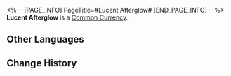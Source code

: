 <%-- [PAGE_INFO]
PageTitle=#Lucent Afterglow#
[END_PAGE_INFO] --%>
{{Item Infobox
|id          = 261
|image       = Item Lucent Afterglow.png{{subst:void|<!--$UPLOAD:<<SpriteOutput/ItemFigures/261.png>-<Item Lucent Afterglow.png>-<Item Icons>>-->}}
|type        = Common Currency
|invCategory = Valuables
|rarity      = 4
|effect      = 
|description = Used to exchange for rewards at the Light Cone Manifest shop.
|source1     = [[Forgotten Hall]]
|source2     = [[Pure Fiction]]
|source3     = [[Apocalyptic Shadow]]
|source4     = [[Echo of War]]
}}
{{Description|An afterimage of bygone days, invaluable to the Garden of Recollection.<br /><br />''The Garden of Recollection has its own rules: Exchange time for time and memory for memory. The Garden of Recollection can even bring back to you a lost, irrevocable past for the right cost...''}}
'''Lucent Afterglow''' is a [[Common Currency]].

==Other Languages==
{{Other Languages
|en   = Lucent Afterglow
|zhs  = 流光余晖
|zht  = 流光餘暉
|ja   = 流光の残照
|ko   = 빛의 잔재
|es   = Resplandor luminoso
|fr   = Rémanence luminescente
|ru   = Сияющий отсвет
|th   = Lucent Afterglow
|vi   = Ánh Tà Dương Rực Rỡ
|de   = Strahlendes Nachleuchten
|id   = Lucent Afterglow
|pt   = Lusco-Fusco
}}

==Change History==
{{Change History|1.0}}